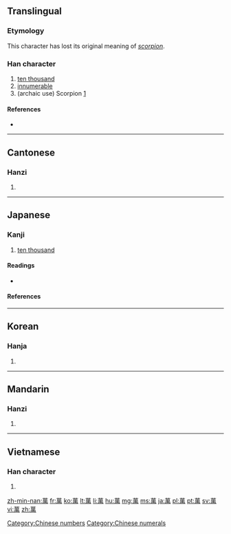 {{also|万}}<!-- may be replaced by zh-forms -->
==Translingual==

===Etymology===
This character has lost its original meaning of ''[[scorpion]]''.

===Han character===
{{Han char|rn=140|rad=艸|as=09|sn=13|four=4442<sub>7</sub>|canj=廿田中月 (TWLB)|ids=⿱[[艹]][[禺]]}}

# [[ten thousand]]
# [[innumerable]]
# (archaic use) Scorpion [http://en.wikipedia.org/wiki/Chinese_character#Rebus]

====References====
* {{Han ref|kx=1042.330|dkj=31339|dj=1501.060|hdz=53247.080|uh=842C|ud=33836|bh=B855|bd=47189}}

[[Category:Chinese numbers]]
[[Category:Chinese numerals]]

----

==Cantonese==

===Hanzi===
{{yue-hanzi|jyut=[[maan6]]|y=maan6|sim=万}}

# {{defn|lang=yue|sort=艸09}}

----

==Japanese==
{{ja-forms|[[万]]|[[万]]|[[萬]]}}

===Kanji===
{{ja-kanji|grade=n|rs=艸09}}

# [[ten thousand]]

====Readings====
* {{ja-readings|on=[[まん]] (''man''), [[ばん]] (''ban'')|kun=[[よろず]] (yorozu)|nanori=[[かず]] (''kazu''), [[ま]] (''ma''), [[ゆる]] (''yuru''), [[よし]] (''yoshi'')}}

====References====
{{ja-kref
|jis= 685F 
|ku= 7263 
|shift= E4DD
|euc= E8DF
|freq= 2125
|nelson= 3984 
|newnelson= 5103 
|halpern= 2497 
|kld= ''not listed''
|heisig= 2969 
|tuttle= 0a3.8
}}

----

==Korean==

===Hanja===
{{ko-hanja|hangeul=만|rv=man|mr=man|y=man|eumhun=만|ehrv=man|ehmr=man|ehy=man}}

# {{defn|lang=ko|sort=艸09}}

----

==Mandarin==

===Hanzi===
{{cmn-hanzi|sim=万|pin=[[wàn]] ([[wan4]])|wg=wan<sup>4</sup>}}

# {{defn|lang=cmn|sort=艸09}}

----

==Vietnamese==

===Han character===
{{vi-hantu|[[vạn]], [[vàn]], [[mại]], [[muôn]]|rs=艸09}}

# {{defn|lang=vi|sort=艸09}}

[[zh-min-nan:萬]]
[[fr:萬]]
[[ko:萬]]
[[lt:萬]]
[[li:萬]]
[[hu:萬]]
[[mg:萬]]
[[ms:萬]]
[[ja:萬]]
[[pl:萬]]
[[pt:萬]]
[[sv:萬]]
[[vi:萬]]
[[zh:萬]]
